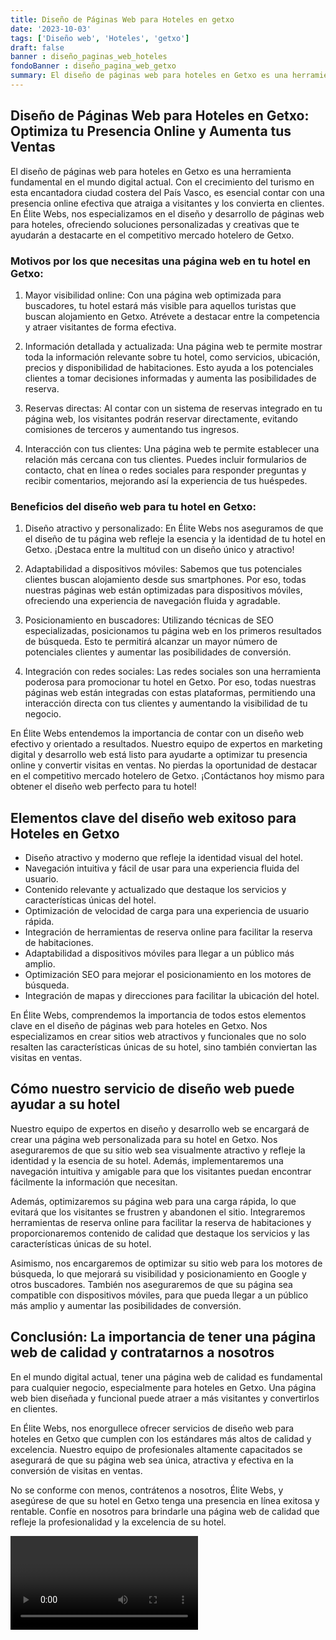 ```yaml
---
title: Diseño de Páginas Web para Hoteles en getxo
date: '2023-10-03'
tags: ['Diseño web', 'Hoteles', 'getxo']
draft: false
banner : diseño_paginas_web_hoteles
fondoBanner : diseño_pagina_web_getxo
summary: El diseño de páginas web para hoteles en Getxo es una herramienta fundamental en el mundo digital actual. Con el crecimiento del turismo en esta encantadora ciudad costera del País Vasco, es esencial contar con una presencia online efectiva que atraiga a visitantes y los convierta en clientes. En Élite Webs, nos especializamos en el diseño y desarrollo de páginas web para hoteles, ofreciendo soluciones personalizadas y creativas que te ayudarán a destacarte en el competitivo mercado hotelero de Getxo.
---
```


## Diseño de Páginas Web para Hoteles en Getxo: Optimiza tu Presencia Online y Aumenta tus Ventas

El diseño de páginas web para hoteles en Getxo es una herramienta fundamental en el mundo digital actual. Con el crecimiento del turismo en esta encantadora ciudad costera del País Vasco, es esencial contar con una presencia online efectiva que atraiga a visitantes y los convierta en clientes. En Élite Webs, nos especializamos en el diseño y desarrollo de páginas web para hoteles, ofreciendo soluciones personalizadas y creativas que te ayudarán a destacarte en el competitivo mercado hotelero de Getxo.

### Motivos por los que necesitas una página web en tu hotel en Getxo:

1. Mayor visibilidad online: Con una página web optimizada para buscadores, tu hotel estará más visible para aquellos turistas que buscan alojamiento en Getxo. Atrévete a destacar entre la competencia y atraer visitantes de forma efectiva.

2. Información detallada y actualizada: Una página web te permite mostrar toda la información relevante sobre tu hotel, como servicios, ubicación, precios y disponibilidad de habitaciones. Esto ayuda a los potenciales clientes a tomar decisiones informadas y aumenta las posibilidades de reserva.

3. Reservas directas: Al contar con un sistema de reservas integrado en tu página web, los visitantes podrán reservar directamente, evitando comisiones de terceros y aumentando tus ingresos.

4. Interacción con tus clientes: Una página web te permite establecer una relación más cercana con tus clientes. Puedes incluir formularios de contacto, chat en línea o redes sociales para responder preguntas y recibir comentarios, mejorando así la experiencia de tus huéspedes.

### Beneficios del diseño web para tu hotel en Getxo:

1. Diseño atractivo y personalizado: En Élite Webs nos aseguramos de que el diseño de tu página web refleje la esencia y la identidad de tu hotel en Getxo. ¡Destaca entre la multitud con un diseño único y atractivo!

2. Adaptabilidad a dispositivos móviles: Sabemos que tus potenciales clientes buscan alojamiento desde sus smartphones. Por eso, todas nuestras páginas web están optimizadas para dispositivos móviles, ofreciendo una experiencia de navegación fluida y agradable.

3. Posicionamiento en buscadores: Utilizando técnicas de SEO especializadas, posicionamos tu página web en los primeros resultados de búsqueda. Esto te permitirá alcanzar un mayor número de potenciales clientes y aumentar las posibilidades de conversión.

4. Integración con redes sociales: Las redes sociales son una herramienta poderosa para promocionar tu hotel en Getxo. Por eso, todas nuestras páginas web están integradas con estas plataformas, permitiendo una interacción directa con tus clientes y aumentando la visibilidad de tu negocio.

En Élite Webs entendemos la importancia de contar con un diseño web efectivo y orientado a resultados. Nuestro equipo de expertos en marketing digital y desarrollo web está listo para ayudarte a optimizar tu presencia online y convertir visitas en ventas. No pierdas la oportunidad de destacar en el competitivo mercado hotelero de Getxo. ¡Contáctanos hoy mismo para obtener el diseño web perfecto para tu hotel!

<GifSeo />

<Cta />

## Elementos clave del diseño web exitoso para Hoteles en Getxo

- Diseño atractivo y moderno que refleje la identidad visual del hotel.
- Navegación intuitiva y fácil de usar para una experiencia fluida del usuario.
- Contenido relevante y actualizado que destaque los servicios y características únicas del hotel.
- Optimización de velocidad de carga para una experiencia de usuario rápida.
- Integración de herramientas de reserva online para facilitar la reserva de habitaciones.
- Adaptabilidad a dispositivos móviles para llegar a un público más amplio.
- Optimización SEO para mejorar el posicionamiento en los motores de búsqueda.
- Integración de mapas y direcciones para facilitar la ubicación del hotel.

En Élite Webs, comprendemos la importancia de todos estos elementos clave en el diseño de páginas web para hoteles en Getxo. Nos especializamos en crear sitios web atractivos y funcionales que no solo resalten las características únicas de su hotel, sino también conviertan las visitas en ventas.

## Cómo nuestro servicio de diseño web puede ayudar a su hotel

Nuestro equipo de expertos en diseño y desarrollo web se encargará de crear una página web personalizada para su hotel en Getxo. Nos aseguraremos de que su sitio web sea visualmente atractivo y refleje la identidad y la esencia de su hotel. Además, implementaremos una navegación intuitiva y amigable para que los visitantes puedan encontrar fácilmente la información que necesitan.

Además, optimizaremos su página web para una carga rápida, lo que evitará que los visitantes se frustren y abandonen el sitio. Integraremos herramientas de reserva online para facilitar la reserva de habitaciones y proporcionaremos contenido de calidad que destaque los servicios y las características únicas de su hotel.

Asimismo, nos encargaremos de optimizar su sitio web para los motores de búsqueda, lo que mejorará su visibilidad y posicionamiento en Google y otros buscadores. También nos aseguraremos de que su página sea compatible con dispositivos móviles, para que pueda llegar a un público más amplio y aumentar las posibilidades de conversión.

## Conclusión: La importancia de tener una página web de calidad y contratarnos a nosotros

En el mundo digital actual, tener una página web de calidad es fundamental para cualquier negocio, especialmente para hoteles en Getxo. Una página web bien diseñada y funcional puede atraer a más visitantes y convertirlos en clientes.

En Élite Webs, nos enorgullece ofrecer servicios de diseño web para hoteles en Getxo que cumplen con los estándares más altos de calidad y excelencia. Nuestro equipo de profesionales altamente capacitados se asegurará de que su página web sea única, atractiva y efectiva en la conversión de visitas en ventas.

No se conforme con menos, contrátenos a nosotros, Élite Webs, y asegúrese de que su hotel en Getxo tenga una presencia en línea exitosa y rentable. Confíe en nosotros para brindarle una página web de calidad que refleje la profesionalidad y la excelencia de su hotel.

<Video />

<CtaBot job='Hoteles' city='getxo'/>

<Gmaps query='getxo+españa+maps' />